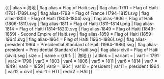{{ {{{1<noinclude>|country showdata</noinclude>}}}
| alias = 海地
| flag alias = Flag of Haiti.svg
| flag alias-1791 = Flag of Haiti (1791-1789).svg
| flag alias-1798 = Flag of France (1794-1815).svg
| flag alias-1803 = Flag of Haiti (1803-1804).svg
| flag alias-1806 = Flag of Haiti (1806-1811).svg
| flag alias-1811 = Flag of Haiti (1811–1814).png
| flag alias-1814 = Flag of Haiti (1814–1820).svg
| flag alias-1849 = Flag of Haiti (1849-1859) - Second Empire of Haiti.svg
| flag alias-1859 = Flag of Haiti (1859–1964).svg
| flag alias-1964 = Flag of Haiti (1964-1986).svg
| flag alias-president 1964 = Presidential Standard of Haiti (1964-1986).svg
| flag alias-president = Presidential Standard of Haiti.svg
| flag alias-civil = Flag of Haiti (civil).svg
| size = {{{size|}}}
| name = {{#if: {{{name|}}} | {{{name|}}} | 海地 }}
| altlink = {{{altlink|}}}
| variant = {{{variant|}}}
<noinclude>
| var1 = 1791
| var2 = 1798
| var3 = 1803
| var4 = 1806
| var5 = 1811
| var6 = 1814
| var7 = 1849
| var8 = 1859
| var9 = 1964
| var10 = president 
| var11 = president 1964
| var12 = civil
| redir1 = HTI
| redir2 = HAI
</noinclude>
}}